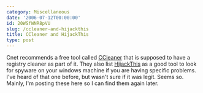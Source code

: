 ```yaml
---
category: Miscellaneous
date: '2006-07-12T00:00:00'
id: 20WSfWNR8pVU
slug: /ccleaner-and-hijackthis
title: CCleaner and HijackThis
type: post
---
```


Cnet recommends a free tool called [CCleaner](http://www.download.com/CCleaner/3000-2144_4-10315544.html?tag=img) that is supposed to have a registry cleaner as part of it. They also list [HijackThis](http://www.download.com/HijackThis/3000-8022_4-10227353.html?tag=img) as a good tool to look for spyware on your windows machine if you are having specific problems. I've heard of that one before, but wasn't sure if it was legit. Seems so. Mainly, I'm posting these here so I can find them again later.
